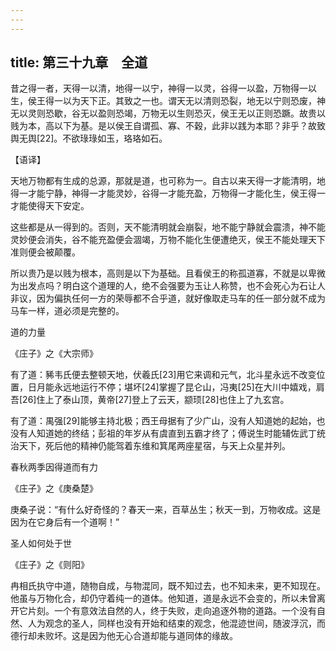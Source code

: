 ```yaml
---
---
---
```

title: 第三十九章　全道
---




昔之得一者，天得一以清，地得一以宁，神得一以灵，谷得一以盈，万物得一以生，侯王得一以为天下正。其致之一也。谓天无以清则恐裂，地无以宁则恐废，神无以灵则恐歇，谷无以盈则恐竭，万物无以生则恐灭，侯王无以正则恐蹶。故贵以贱为本，高以下为基。是以侯王自谓孤、寡、不穀，此非以践为本耶？非乎？故致舆无舆[22]。不欲琭琭如玉，珞珞如石。

【语译】

天地万物都有生成的总源，那就是道，也可称为一。自古以来天得一才能清明，地得一才能宁静，神得一才能灵妙，谷得一才能充盈，万物得一才能化生，侯王得一才能使得天下安定。

这些都是从一得到的。否则，天不能清明就会崩裂，地不能宁静就会震溃，神不能灵妙便会消失，谷不能充盈便会涸竭，万物不能化生便遭绝灭，侯王不能处理天下准则便会被颠覆。

所以贵乃是以贱为根本，高则是以下为基础。且看侯王的称孤道寡，不就是以卑微为出发点吗？明白这个道理的人，绝不会强要为玉让人称赞，也不会死心为石让人非议，因为偏执任何一方的荣辱都不合乎道，就好像取走马车的任一部分就不成为马车一样，道必须是完整的。

道的力量

《庄子》之《大宗师》

有了道：豨韦氏便去整顿天地，伏羲氏[23]用它来调和元气，北斗星永远不改变位置，日月能永远地运行不停；堪坏[24]掌握了昆仑山，冯夷[25]在大川中嬉戏，肩吾[26]住上了泰山顶，黄帝[27]登上了云天，颛顼[28]也住上了九玄宫。

有了道：禺强[29]能够主持北极；西王母据有了少广山，没有人知道她的起始，也没有人知道她的终结；彭祖的年岁从有虞直到五霸才终了；傅说生时能辅佐武丁统治天下，死后他的精神仍能驾着东维和箕尾两座星宿，与天上众星并列。

春秋两季因得道而有力

《庄子》之《庚桑楚》

庚桑子说：“有什么好奇怪的？春天一来，百草丛生；秋天一到，万物收成。这是因为在它身后有一个道啊！”

圣人如何处于世

《庄子》之《则阳》

冉相氏执守中道，随物自成，与物混同，既不知过去，也不知未来，更不知现在。他虽与万物化合，却仍守着纯一的道体。他知道，道是永远不会变的，所以未曾离开它片刻。一个有意效法自然的人，终于失败，走向追逐外物的道路。一个没有自然、人为观念的圣人，同样也没有开始和结束的观念，他混迹世间，随波浮沉，而德行却未败坏。这是因为他无心合道却能与道同体的缘故。